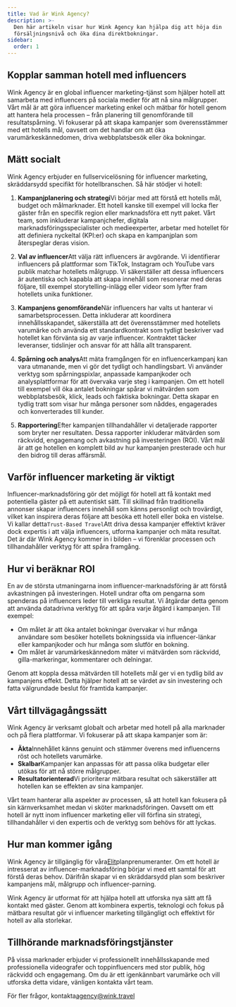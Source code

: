 ```yaml
---
title: Vad är Wink Agency?
description: >-
  Den här artikeln visar hur Wink Agency kan hjälpa dig att höja din
  försäljningsnivå och öka dina direktbokningar.
sidebar:
  order: 1
---
```


## Kopplar samman hotell med influencers

Wink Agency är en global influencer marketing-tjänst som hjälper hotell att samarbeta med influencers på sociala medier för att nå sina målgrupper. Vårt mål är att göra influencer marketing enkel och mätbar för hotell genom att hantera hela processen – från planering till genomförande till resultatspårning. Vi fokuserar på att skapa kampanjer som överensstämmer med ett hotells mål, oavsett om det handlar om att öka varumärkeskännedomen, driva webbplatsbesök eller öka bokningar.

## Mätt socialt

Wink Agency erbjuder en fullservicelösning för influencer marketing, skräddarsydd specifikt för hotellbranschen. Så här stödjer vi hotell:

1. **Kampanjplanering och strategi**Vi börjar med att förstå ett hotells mål, budget och målmarknader. Ett hotell kanske till exempel vill locka fler gäster från en specifik region eller marknadsföra ett nytt paket. Vårt team, som inkluderar kampanjchefer, digitala marknadsföringsspecialister och medieexperter, arbetar med hotellet för att definiera nyckeltal (KPI:er) och skapa en kampanjplan som återspeglar deras vision.

2. **Val av influencer**Att välja rätt influencers är avgörande. Vi identifierar influencers på plattformar som TikTok, Instagram och YouTube vars publik matchar hotellets målgrupp. Vi säkerställer att dessa influencers är autentiska och kapabla att skapa innehåll som resonerar med deras följare, till exempel storytelling-inlägg eller videor som lyfter fram hotellets unika funktioner.

3. **Kampanjens genomförande**När influencers har valts ut hanterar vi samarbetsprocessen. Detta inkluderar att koordinera innehållsskapandet, säkerställa att det överensstämmer med hotellets varumärke och använda ett standardkontrakt som tydligt beskriver vad hotellet kan förvänta sig av varje influencer. Kontraktet täcker leveranser, tidslinjer och ansvar för att hålla allt transparent.

4. **Spårning och analys**Att mäta framgången för en influencerkampanj kan vara utmanande, men vi gör det tydligt och handlingsbart. Vi använder verktyg som spårningspixlar, anpassade kampanjkoder och analysplattformar för att övervaka varje steg i kampanjen. Om ett hotell till exempel vill öka antalet bokningar spårar vi mätvärden som webbplatsbesök, klick, leads och faktiska bokningar. Detta skapar en tydlig tratt som visar hur många personer som nåddes, engagerades och konverterades till kunder.

5. **Rapportering**Efter kampanjen tillhandahåller vi detaljerade rapporter som bryter ner resultaten. Dessa rapporter inkluderar mätvärden som räckvidd, engagemang och avkastning på investeringen (ROI). Vårt mål är att ge hotellen en komplett bild av hur kampanjen presterade och hur den bidrog till deras affärsmål.

## Varför influencer marketing är viktigt

Influencer-marknadsföring gör det möjligt för hotell att få kontakt med potentiella gäster på ett autentiskt sätt. Till skillnad från traditionella annonser skapar influencers innehåll som känns personligt och trovärdigt, vilket kan inspirera deras följare att besöka ett hotell eller boka en vistelse. Vi kallar detta`Trust-Based Travel`Att driva dessa kampanjer effektivt kräver dock expertis i att välja influencers, utforma kampanjer och mäta resultat. Det är där Wink Agency kommer in i bilden – vi förenklar processen och tillhandahåller verktyg för att spåra framgång.

## Hur vi beräknar ROI

En av de största utmaningarna inom influencer-marknadsföring är att förstå avkastningen på investeringen. Hotell undrar ofta om pengarna som spenderas på influencers leder till verkliga resultat. Vi åtgärdar detta genom att använda datadrivna verktyg för att spåra varje åtgärd i kampanjen. Till exempel:

* Om målet är att öka antalet bokningar övervakar vi hur många användare som besöker hotellets bokningssida via influencer-länkar eller kampanjkoder och hur många som slutför en bokning.
* Om målet är varumärkeskännedom mäter vi mätvärden som räckvidd, gilla-markeringar, kommentarer och delningar.

Genom att koppla dessa mätvärden till hotellets mål ger vi en tydlig bild av kampanjens effekt. Detta hjälper hotell att se värdet av sin investering och fatta välgrundade beslut för framtida kampanjer.

## Vårt tillvägagångssätt

Wink Agency är verksamt globalt och arbetar med hotell på alla marknader och på flera plattformar. Vi fokuserar på att skapa kampanjer som är:

* **Äkta**Innehållet känns genuint och stämmer överens med influencerns röst och hotellets varumärke.
* **Skalbar**Kampanjer kan anpassas för att passa olika budgetar eller utökas för att nå större målgrupper.
* **Resultatorienterad**Vi prioriterar mätbara resultat och säkerställer att hotellen kan se effekten av sina kampanjer.

Vårt team hanterar alla aspekter av processen, så att hotell kan fokusera på sin kärnverksamhet medan vi sköter marknadsföringen. Oavsett om ett hotell är nytt inom influencer marketing eller vill förfina sin strategi, tillhandahåller vi den expertis och de verktyg som behövs för att lyckas.

## Hur man kommer igång

Wink Agency är tillgänglig för våra[Elit](/managed-social/what-is-managed-social/#subscription-tiers)planprenumeranter. Om ett hotell är intresserat av influencer-marknadsföring börjar vi med ett samtal för att förstå deras behov. Därifrån skapar vi en skräddarsydd plan som beskriver kampanjens mål, målgrupp och influencer-parning.

Wink Agency är utformat för att hjälpa hotell att utforska nya sätt att få kontakt med gäster. Genom att kombinera expertis, teknologi och fokus på mätbara resultat gör vi influencer marketing tillgängligt och effektivt för hotell av alla storlekar.

## Tillhörande marknadsföringstjänster

På vissa marknader erbjuder vi professionellt innehållsskapande med professionella videografer och toppinfluencers med stor publik, hög räckvidd och engagemang. Om du är ett igenkännbart varumärke och vill utforska detta vidare, vänligen kontakta vårt team.

För fler frågor, kontakta[agency@wink.travel](mailto://agency@wink.travel)


